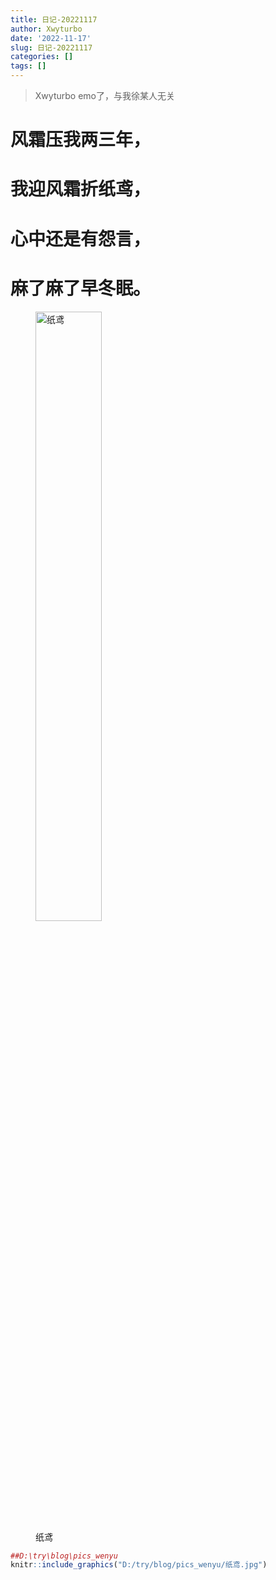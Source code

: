 ```yaml
---
title: 日记-20221117
author: Xwyturbo
date: '2022-11-17'
slug: 日记-20221117
categories: []
tags: []
---
```




> Xwyturbo emo了，与我徐某人无关

#  风霜压我两三年，


#  我迎风霜折纸鸢，


#  心中还是有怨言，


#  麻了麻了早冬眠。

![纸鸢](https://github.com/Xwyturbo/tryblog/tree/main/pics_wenyu/纸鸢.jpg){width=50%}

```r
##D:\try\blog\pics_wenyu
knitr::include_graphics("D:/try/blog/pics_wenyu/纸鸢.jpg")
```

